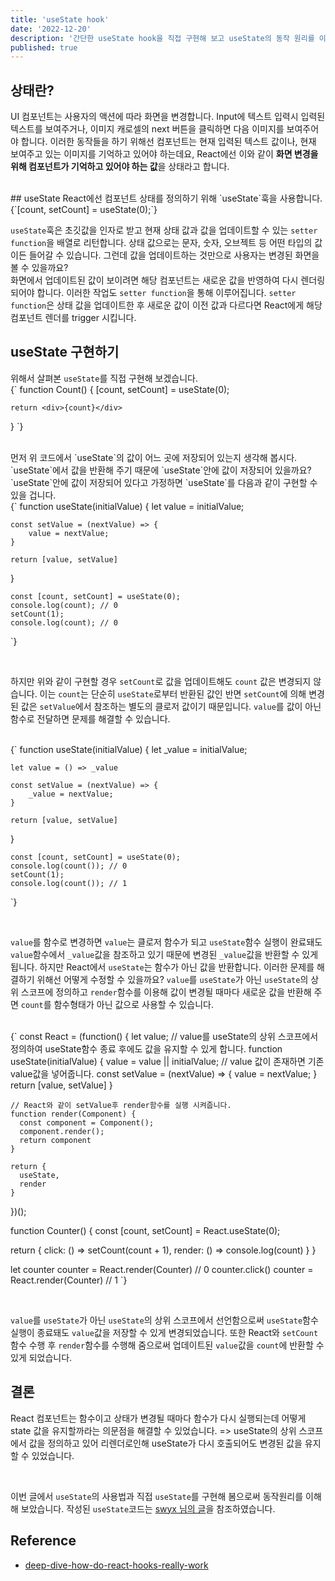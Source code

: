 ```yaml
---
title: 'useState hook'
date: '2022-12-20'
description: '간단한 useState hook을 직접 구현해 보고 useState의 동작 원리를 이해하기 위한 글입니다.'
published: true
---
```


## 상태란?
UI 컴포넌트는 사용자의 액션에 따라 화면을 변경합니다. Input에 텍스트 입력시 입력된 텍스트를 보여주거나,
이미지 캐로셀의 next 버튼을 클릭하면 다음 이미지를 보여주어야 합니다.
이러한 동작들을 하기 위해선 컴포넌트는 현재 입력된 텍스트 값이나, 현재 보여주고 있는 이미지를 기억하고 있어야 하는데요,
React에선 이와 같이 **화면 변경을 위해 컴포넌트가 기억하고 있어야 하는 값**을 상태라고 합니다.

<br/>
## useState
React에선 컴포넌트 상태를 정의하기 위해 `useState`훅을 사용합니다.


<br />
<CodeBlock>
  {`[count, setCount] = useState(0);`}
</CodeBlock>
<br />

`useState`훅은 초깃값을 인자로 받고 현재 상태 값과 값을 업데이트할 수 있는 `setter function`을 배열로 리턴합니다.
상태 값으로는 문자, 숫자, 오브젝트 등 어떤 타입의 값이든 들어갈 수 있습니다.
그런데 값을 업데이트하는 것만으로 사용자는 변경된 화면을 볼 수 있을까요?
<br/>
화면에서 업데이트된 값이 보이려면 해당 컴포넌트는 새로운 값을 반영하여 다시 렌더링 되어야 합니다. 이러한 작업도 `setter function`을 통해 이루어집니다.
`setter function`은 상태 값을 업데이트한 후 새로운 값이 이전 값과 다르다면 React에게 해당 컴포넌트 렌더를 trigger 시킵니다.
<br/>

## useState 구현하기
위해서 살펴본 `useState`를 직접 구현해 보겠습니다.
<br />
<CodeBlock>
  {`
   function Count() {
    [count, setCount] = useState(0);
    
    return <div>{count}</div>
   }
`}

</CodeBlock>
<br />
먼저 위 코드에서 `useState`의 값이 어느 곳에 저장되어 있는지 생각해 봅시다.
`useState`에서 값을 반환해 주기 때문에 `useState`안에 값이 저장되어 있을까요? `useState`안에 값이 저장되어 있다고 가정하면 `useState`를 다음과 같이 구현할 수 있을 겁니다.

<br />
<CodeBlock>
  {`
   function useState(initialValue) {
    let value = initialValue;

    const setValue = (nextValue) => {
        value = nextValue;
    }

    return [value, setValue]
   }

    const [count, setCount] = useState(0);
    console.log(count); // 0
    setCount(1);
    console.log(count); // 0
`}

</CodeBlock>
<br />

하지만 위와 같이 구현할 경우 `setCount`로 값을 업데이트해도 `count` 값은 변경되지 않습니다.
이는 `count`는 단순히 `useState`로부터 반환된 값인 반면 `setCount`에 의해 변경된 값은 `setValue`에서 참조하는 별도의 클로저 값이기 때문입니다.
`value`를 값이 아닌 함수로 전달하면 문제를 해결할 수 있습니다. 

<br />
<CodeBlock>
  {`
   function useState(initialValue) {
    let _value = initialValue;

    let value = () => _value

    const setValue = (nextValue) => {
        _value = nextValue;
    }

    return [value, setValue]
   }

    const [count, setCount] = useState(0);
    console.log(count()); // 0
    setCount(1);
    console.log(count()); // 1
`}

</CodeBlock>
<br />

`value`를 함수로 변경하면 `value`는 클로저 함수가 되고 
`useState`함수 실행이 완료돼도 `value`함수에서 `_value`값을 참조하고 있기 때문에
변경된 `_value`값을 반환할 수 있게 됩니다.
하지만 React에서 `useState`는 함수가 아닌 값을 반환합니다. 이러한 문제를 해결하기 위해선 어떻게 수정할 수 있을까요?
`value`를 `useState`가 아닌 `useState`의 상위 스코프에 정의하고 `render`함수를 이용해 
값이 변경될 때마다 새로운 값을 반환해 주면 `count`를 함수형태가 아닌 값으로 사용할 수 있습니다.

<br />
<CodeBlock>
  {`
  const React = (function() {
    let value; // value를 useState의 상위 스코프에서 정의하여 useState함수 종료 후에도 값을 유지할 수 있게 합니다.
    function useState(initialValue) {
         value = value || initialValue; // value 값이 존재하면 기존 value값을 넣어줍니다.
        const setValue = (nextValue) => {
            value = nextValue;
        }
        return [value, setValue]
    }
    
    // React와 같이 setValue후 render함수를 실행 시켜줍니다.
    function render(Component) {
      const component = Component();
      component.render();
      return component
    }
  
    return {
      useState,
      render
    }
})();

function Counter() {
  const [count, setCount] = React.useState(0);  
  
  return {
    click: () => setCount(count + 1),
    render: () => console.log(count)
  }
}


let counter
counter = React.render(Counter) // 0
counter.click()
counter = React.render(Counter) // 1
`}

</CodeBlock>
<br />

`value`를 `useState`가 아닌 `useState`의 상위 스코프에서 선언함으로써 `useState`함수 실행이 종료돼도
`value`값을 저장할 수 있게 변경되었습니다. 또한 React와 `setCount` 함수 수행 후 `render`함수를 수행해 줌으로써
업데이트된 `value`값을 `count`에 반환할 수 있게 되었습니다.
<br/>
## 결론
React 컴포넌트는 함수이고 상태가 변경될 때마다 함수가 다시 실행되는데 어떻게 state 값을 유지할까라는 의문점을 해결할 수 있었습니다.
=> useState의 상위 스코프에서 값을 정의하고 있어 리렌더로인해 useState가 다시 호출되어도 변경된 값을 유지할 수 있었습니다.  

<br/>

이번 글에서 `useState`의 사용법과 직접 `useState`를 구현해 봄으로써 동작원리를 이해해 보았습니다.
작성된 `useState`코드는 [swyx 님의 글](https://www.netlify.com/blog/2019/03/11/deep-dive-how-do-react-hooks-really-work/)을 참조하였습니다. 
<br/>
## Reference
- [deep-dive-how-do-react-hooks-really-work](https://www.netlify.com/blog/2019/03/11/deep-dive-how-do-react-hooks-really-work/)
